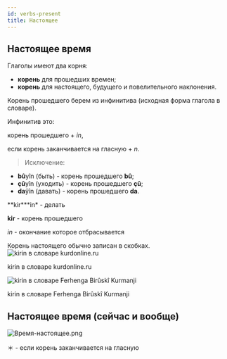 ```yaml
---
id: verbs-present
title: Настоящее
---
```


## Настоящее время

Глаголы имеют два корня:

- **корень** для прошедших времен;
- **корень** для настоящего, будущего и повелительного наклонения.

Корень прошедшего берем из инфинитива (исходная форма глагола в словаре).

Инфинитив это:

корень прошедшего + _in_,

если корень заканчивается на гласную + _n_.

> Исключение:

- **bû**yîn (быть) - корень прошедшего **bû**;
- **çû**yîn (уходить) - корень прошедшего **çû**;
- **da**ŷîn (давать) - корень прошедшего **da**.

**kir\***in\* - делать

**kir** - корень прошедшего

_in_ - окончание которое отбрасывается

Корень настоящего обычно записан в скобках.
![kirin в словаре kurdonline.ru](/img/Глаголы/kirin-корень.jpeg)

kirin в словаре kurdonline.ru

![kirin в словаре Ferhenga Birûskî Kurmanji](/img/Глаголы/kirin-корень-2.png)

kirin в словаре Ferhenga Birûskî Kurmanji

## Настоящее время (сейчас и вообще)

![Время-настоящее.png](/img/Глаголы/Время-настоящее.png)

＊ - если корень заканчивается на гласную